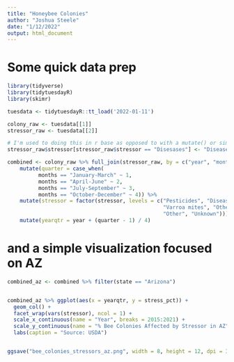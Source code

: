 ```yaml
---
title: "Honeybee Colonies"
author: "Joshua Steele"
date: "1/12/2022"
output: html_document
---
```


# Some quick data prep

```r
library(tidyverse)
library(tidytuesdayR)
library(skimr)

tuesdata <- tidytuesdayR::tt_load('2022-01-11')

colony_raw <- tuesdata[[1]]
stressor_raw <- tuesdata[[2]]

# I'm used to doing this in r base as opposed to with a mutate() or similar function
stressor_raw$stressor[stressor_raw$stressor == "Disesases"] <- "Diseases"

combined <- colony_raw %>% full_join(stressor_raw, by = c("year", "months", "state")) %>%
    mutate(quarter = case_when(
          months == "January-March" ~ 1, 
          months == "April-June" ~ 2, 
          months == "July-September" ~ 3, 
          months == "October-December" ~ 4)) %>%
    mutate(stressor = factor(stressor, levels = c("Pesticides", "Diseases", 
                                                  "Varroa mites", "Other pests/parasites", 
                                                  "Other", "Unknown"))) %>%
    mutate(yearqtr = year + (quarter - 1) / 4)


```

# and a simple visualization focused on AZ

```r


combined_az <- combined %>% filter(state == "Arizona")


combined_az %>% ggplot(aes(x = yearqtr, y = stress_pct)) + 
  geom_col() + 
  facet_wrap(vars(stressor), ncol = 1) + 
  scale_x_continuous(name = "Year", breaks = 2015:2021) +
  scale_y_continuous(name = "% Bee Colonies Affected by Stressor in AZ", labels = scales::percent_format(scale = 1, accuracy=1)) +
  labs(caption = "Source: USDA")


ggsave("bee_colonies_stressors_az.png", width = 8, height = 12, dpi = 320)

```
